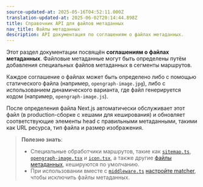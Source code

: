```yaml
---
source-updated-at: 2025-05-16T04:52:11.000Z
translation-updated-at: 2025-06-02T20:14:44.898Z
title: Справочник API для файлов метаданных
nav_title: Файлы метаданных
description: API документация по соглашениям о файлах метаданных.
---
```


Этот раздел документации посвящён **соглашениям о файлах метаданных**. Файловые метаданные могут быть определены путём добавления специальных файлов метаданных в сегменты маршрутов.

Каждое соглашение о файлах может быть определено либо с помощью статического файла (например, `opengraph-image.jpg`), либо с использованием динамического варианта, где файл генерируется кодом (например, `opengraph-image.js`).

После определения файла Next.js автоматически обслуживает этот файл (в production-сборке с хешами для кеширования) и обновляет соответствующие элементы head с правильными метаданными, такими как URL ресурса, тип файла и размер изображения.

> **Полезно знать**:
>
> - Специальные обработчики маршрутов, такие как [`sitemap.ts`](/docs/app/api-reference/file-conventions/metadata/sitemap), [`opengraph-image.tsx`](/docs/app/api-reference/file-conventions/metadata/opengraph-image) и [`icon.tsx`](/docs/app/api-reference/file-conventions/metadata/app-icons), а также другие [файлы метаданных](/docs/app/api-reference/file-conventions/metadata), кешируются по умолчанию.
> - При использовании вместе с [`middleware.ts`](/docs/app/api-reference/file-conventions/middleware) [настройте matcher](/docs/app/building-your-application/routing/middleware#matcher), чтобы исключить файлы метаданных.